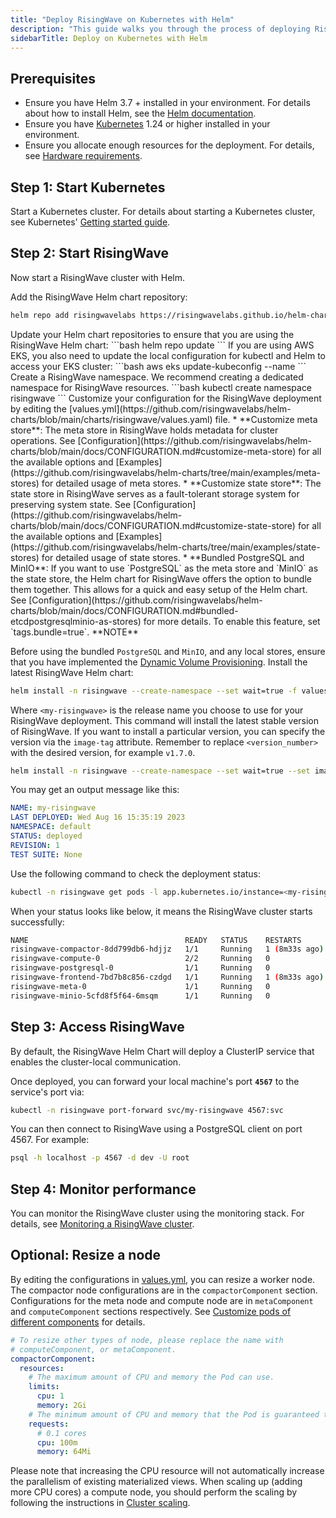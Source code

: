 ```yaml
---
title: "Deploy RisingWave on Kubernetes with Helm"
description: "This guide walks you through the process of deploying RisingWave in a single Kubernetes cluster with [Helm](https://helm.sh/)."
sidebarTitle: Deploy on Kubernetes with Helm
---
```


## Prerequisites

* Ensure you have Helm 3.7 + installed in your environment. For details about how to install Helm, see the [Helm documentation](https://helm.sh/docs/intro/install/).
* Ensure you have [Kubernetes](https://kubernetes.io/) 1.24 or higher installed in your environment.
* Ensure you allocate enough resources for the deployment. For details, see [Hardware requirements](/docs/current/hardware-requirements/).

## Step 1: Start Kubernetes

Start a Kubernetes cluster. For details about starting a Kubernetes cluster, see Kubernetes' [Getting started guide](https://kubernetes.io/docs/setup/).

## Step 2: Start RisingWave

Now start a RisingWave cluster with Helm.

<Steps>
  <Step>

Add the RisingWave Helm chart repository:
```bash
helm repo add risingwavelabs https://risingwavelabs.github.io/helm-charts/ --force-update
```
  </Step>
  <Step>
Update your Helm chart repositories to ensure that you are using the RisingWave Helm chart:
```bash
helm repo update
```
If you are using AWS EKS, you also need to update the local configuration for kubectl and Helm to access your EKS cluster:
```bash
aws eks update-kubeconfig --name <your_eks_cluster_name>
```
  </Step>
  <Step>
Create a RisingWave namespace. We recommend creating a dedicated namespace for RisingWave resources.
```bash
kubectl create namespace risingwave
```
  </Step>
  <Step>
Customize your configuration for the RisingWave deployment by editing the [values.yml](https://github.com/risingwavelabs/helm-charts/blob/main/charts/risingwave/values.yaml) file.
   * **Customize meta store**: The meta store in RisingWave holds metadata for cluster operations. See [Configuration](https://github.com/risingwavelabs/helm-charts/blob/main/docs/CONFIGURATION.md#customize-meta-store) for all the available options and [Examples](https://github.com/risingwavelabs/helm-charts/tree/main/examples/meta-stores) for detailed usage of meta stores.
   * **Customize state store**: The state store in RisingWave serves as a fault-tolerant storage system for preserving system state. See [Configuration](https://github.com/risingwavelabs/helm-charts/blob/main/docs/CONFIGURATION.md#customize-state-store) for all the available options and [Examples](https://github.com/risingwavelabs/helm-charts/tree/main/examples/state-stores) for detailed usage of state stores.
   * **Bundled PostgreSQL and MinIO**: If you want to use `PostgreSQL` as the meta store and `MinIO` as the state store, the Helm chart for RisingWave offers the option to bundle them together. This allows for a quick and easy setup of the Helm chart. See [Configuration](https://github.com/risingwavelabs/helm-charts/blob/main/docs/CONFIGURATION.md#bundled-etcdpostgresqlminio-as-stores) for more details. To enable this feature, set `tags.bundle=true`.
<Info>
**NOTE**

Before using the bundled `PostgreSQL` and `MinIO`, and any local stores, ensure that you have implemented the [Dynamic Volume Provisioning](https://kubernetes.io/docs/concepts/storage/dynamic-provisioning/).
</Info>
  </Step>
  <Step>
Install the latest RisingWave Helm chart:
```bash
helm install -n risingwave --create-namespace --set wait=true -f values.yaml <my-risingwave> risingwavelabs/risingwave
```
Where `<my-risingwave>` is the release name you choose to use for your RisingWave deployment. This command will install the latest stable version of RisingWave.
If you want to install a particular version, you can specify the version via the `image-tag` attribute. Remember to replace `<version_number>` with the desired version, for example `v1.7.0`.
```bash
helm install -n risingwave --create-namespace --set wait=true --set image.tag=<version_number> <my-risingwave> -f values.yaml risingwavelabs/risingwave
```
You may get an output message like this:
```yaml
NAME: my-risingwave
LAST DEPLOYED: Wed Aug 16 15:35:19 2023
NAMESPACE: default
STATUS: deployed
REVISION: 1
TEST SUITE: None
```
  </Step>
  <Step>
Use the following command to check the deployment status:

```bash
kubectl -n risingwave get pods -l app.kubernetes.io/instance=<my-risingwave>
```
When your status looks like below, it means the RisingWave cluster starts successfully:

```bash
NAME                                   READY   STATUS    RESTARTS        AGE
risingwave-compactor-8dd799db6-hdjjz   1/1     Running   1 (8m33s ago)   11m
risingwave-compute-0                   2/2     Running   0               11m
risingwave-postgresql-0                1/1     Running   0               11m
risingwave-frontend-7bd7b8c856-czdgd   1/1     Running   1 (8m33s ago)   11m
risingwave-meta-0                      1/1     Running   0               11m
risingwave-minio-5cfd8f5f64-6msqm      1/1     Running   0               11m
```
  </Step>

</Steps>


## Step 3: Access RisingWave

By default, the RisingWave Helm Chart will deploy a ClusterIP service that enables the cluster-local communication.

Once deployed, you can forward your local machine's port **`4567`** to the service's port via:

```bash
kubectl -n risingwave port-forward svc/my-risingwave 4567:svc
```

You can then connect to RisingWave using a PostgreSQL client on port 4567\. For example:

```bash
psql -h localhost -p 4567 -d dev -U root
```

## Step 4: Monitor performance

You can monitor the RisingWave cluster using the monitoring stack. For details, see [Monitoring a RisingWave cluster](/docs/current/monitor-risingwave-cluster/).

## Optional: Resize a node

By editing the configurations in [values.yml](https://github.com/risingwavelabs/helm-charts/blob/main/charts/risingwave/values.yaml), you can resize a worker node. The compactor node configurations are in the `compactorComponent` section. Configurations for the meta node and compute node are in `metaComponent` and `computeComponent` sections respectively. See [Customize pods of different components](https://github.com/risingwavelabs/helm-charts/blob/main/docs/CONFIGURATION.md#customize-pods-of-different-components) for details.

```yaml
# To resize other types of node, please replace the name with
# computeComponent, or metaComponent.
compactorComponent:
  resources:
    # The maximum amount of CPU and memory the Pod can use.
    limits:
      cpu: 1
      memory: 2Gi
    # The minimum amount of CPU and memory that the Pod is guaranteed to have.
    requests:
      # 0.1 cores
      cpu: 100m
      memory: 64Mi

```
Please note that increasing the CPU resource will not automatically increase the parallelism of existing materialized views. When scaling up (adding more CPU cores) a compute node, you should perform the scaling by following the instructions in [Cluster scaling](/docs/current/k8s-cluster-scaling/).
